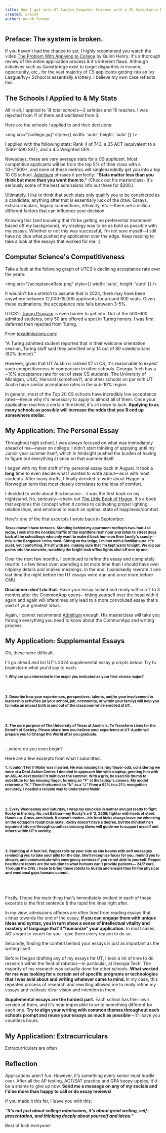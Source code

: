 ```yaml
---
title: How I got into UT Austin Computer Science with a 3% Acceptance Rate
created: 5/6/24
author: Anush Sonone
---
```


## Preface: The system is broken.

If you haven't had the chance to yet, I highly recommend you watch the video [The Problem With Applying to College](https://www.youtube.com/watch?v=4bDFSgl8mpQ) 
by Quinn Henry. It's a thorough review of the entire application process & it's inherent flaws. Although initiatives such as Questbridge exist to 
target disparities in income, opportunity, etc., for the vast majority of CS applicants
getting into an Ivy League/Ivy+ School is essentially a lottery. I believe my own case reflects this.

## The Schools I Applied to & My Stats

All in all, I applied to 18 total schools—2 safeties and 16 reaches. I was rejected from 11 of them and waitlisted from 3.

Here are the schools I applied to and their decisions:

<img src="/college.jpg" style={{ width: 'auto', height: 'auto' }} />

I applied with the following stats: Rank 4 of 743, a 35 ACT (equivalent to a 1560-1590 SAT), and a 4.5 Weighted GPA. 

Nowadays, these are very average stats for a CS applicant. Most competitive applicants will be from the top 
5% of their class with a 33+/1500+, and none of these metrics will singlehandedly get you into a top 10 CS school.
[Admitium](https://admitium.com/lessons/masterclass-5-common-application-activities-how-to-write-winning-titles-and-descriptions/) 
phrases it perfectly: <b>"Stats matter less than you think but more than you want them to."</b> (Check out his masterclass- it's seriously some 
of the best admissions info out there for $200.)

Ultimately, I like to think that such stats only qualify you to be considered as a candidate; anything after that is essentially luck of the draw.
Essays, extracurriculars, legacy connections, ethnicity, etc.—there are a million different factors that can influence your decision. 

Knowing this (and knowing that I'd be getting no preferential treatement based off my background), my strategy was to be as bold as possible with my essays.
Whether or not this was successful, I'm not sure myself—I still have no clue what pushed my application over the edge. Keep reading to take a look at the
essays that worked for me. :)

## Computer Science's Competitiveness

Take a look at the following graph of UTCS's declining acceptance rate over the years:

<img src="/acceptanceRate.png" style={{ width: 'auto', height: 'auto' }} />

It wouldn't be a stretch to assume that in 2024, there may have been anywhere between 12,000-15,000 applicants for around 600 seats.
Given these estimations, the acceptance rate falls between 3-5%. 

UTCS's [Turing Program](https://www.cs.utexas.edu/turing-scholars) is even harder to get into. Out of the 500-600 admitted students, only 50 are offered
a spot in Turing honors. I was first deferred then rejected from Turing. 

From [texadmissions.com](https://texadmissions.com/blog/2018/5/16/ut-austin-computer-science-acceptance-rate-and-application-tips#:~:text=It's%20safe%20to%20assume%20that,Computer%20Science%20is%20ridiculously%20difficult.):

"A Turing admitted student reported that in their welcome orientation session, Turing staff said they admitted only 14 out of 80 valedictorians (82% denied)."

However, given that UT Austin is ranked #7 in CS, it's reasonable to expect such competitiveness in comparison to other schools. Georgia Tech
has a ~10% acceptance rate for out of state CS students. The University of Michigan, UIUC, Harvard (somehow?), and other schools on par with UT Austin have
similar acceptance rates in the sub-10% region.  

In general, most of the Top 20 CS schools have incredibly low acceptance rates—hence why it's necessary to apply to almost all of them. Once your application reaches
a certain threshold, it's all down to luck. <b>Applying to as many schools as possible will increase the odds that you'll end up somewhere stellar.</b>

## My Application: The Personal Essay

Throughout high school, I was always focused on what was immediately ahead of me—never on college. I didn't start thinking of applying until my Junior year summer
itself, which in hindsight pushed the burden of having to figure out everything at once on that summer itself.

I began with my first draft of my personal essay back in August. It took a <b>long</b> time to even decide what I wanted to write about—as is with most students.
After many drafts, I finally decided to write about <i>Hygge</i>: a Norwegian term that most closely correlates to the idea of comfort. 

I decided to write about this because... it was the first book on my nightstand. No, seriously—check out [The Little Book of Hygge](https://www.amazon.com/Little-Book-Hygge-Danish-Secrets/dp/0062658808). 
It's a book that explores this concept when it comes to cultivating proper lighting, relationships, and emotions to reach an optimal state of happiness/comfort.

Here's one of the first excerpts I wrote back in September:

<small><b>Texas doesn't have terraces. Standing behind my apartment rooftop’s two-foot-tall ledge, I look into the honking traffic of the nighttime rush hour and listen to street dogs bark at the schoolboys who only want to make it back home on their family's scooty— this is the Bangalore I miss most. Sitting on the ledge, I’m met with a familiar aura. It’s quiet, yet comforting; it’ll sit with me, making sure that I’m kept warm tonight. We dig our palms into the concrete, watching the bright tech office lights shut off one by one.</b></small>

Over the next few months, I continued to refine the essay and completely rewrite it a few times over, spending a lot more time than I should have over nitpicky details
and implied meanings. In the end, I panickedly rewrote it one last time the night before the UT essays were due and once more before CMU.

<b>Disclaimer: don't do that.</b> Have your essay locked and ready within a 2 to 3 months after the CommonApp opens—hitting yourself over the head with it again and again will 
oftentimes only lead to a more convoluted essay that's void of your greatest ideas.

Again, I cannot recommend [Admitium](https://admitium.com/lessons/masterclass-5-common-application-activities-how-to-write-winning-titles-and-descriptions/) enough. His 
masterclass will take you through everything you need to know about the CommonApp and writing process.

## My Application: Supplemental Essays

Oh, these were difficult. 

I'll go ahead and list UT's 2024 supplemental essay prompts below. Try to brainstorm what you'd say to each.

<b><small>1. Why are you interested in the major you indicated as your first-choice major?</small></b>
<br></br>
<br></br>
<b><small>2. Describe how your experiences, perspectives, talents, and/or your involvement in leadership activities (at your school, job, community, or within your family) will help you to make an impact both in and out of the classroom while enrolled at UT.</small></b>
<br></br>
<br></br>
<b><small>3. The core purpose of The University of Texas at Austin is, To Transform Lives for the Benefit of Society. Please share how you believe your experience at UT-Austin will prepare you to Change the World after you graduate.</small></b>
<br></br>

...where do you even begin?

Here are a few excerpts from what I submitted.

<b><small>1. I couldn't tell if Mahir was married. He was missing his ring finger-odd, considering we were at a Deaf Action Center. I decided to approach him with a laptop, greeting him with an ASL-to-text model I'd built over the summer. With a grin, he used his thumb to substitute for his missing finger, forming an "F" at the laptop's camera. My model returned a "K." Then it returned an "N" as a "J." From a 92% to a 21% recognition accuracy, I needed a reliable way to understand Mahir. </small></b>
<br></br>
<br></br>
<b><small>2. Every Wednesday and Saturday, I wrap my knuckles in leather and get ready to fight Rocky in the ring. No, not Balboa—my Rocky’s a 6 '2, 220lb fighter with heels of steel. Hands up. Cross-arm block. It doesn’t matter—his front kicks always leave me wheezing on the octagon’s rough blue mats. Rocky doesn’t have a degree, but the mindset he’s ingrained into me through countless bruising blows will guide me to support myself and others within UT’s society.</small></b>
<br></br>
<br></br>
<b><small>3. Standing at 4 feet tall, Pepper rolls by your side as she beams with soft messages reminding you to take your pills for the day. She’ll recognize faces for you, remind you to shower, and communicate with emergency services if you’re not able to yourself. Pepper healthcare robots are the solution to what humans can't provide patients— 24/7 care. Through the CNS, I hope to bring these robots to Austin and ensure they fill the physical and emotional gaps humans cannot.</small></b>
<br></br>
<br></br>

Firstly, I hope the main thing that's immediately evident in each of these excerpts is the first sentence & the rapid fire lines right after. 

In my view, admissions officers are often tired from reading essays that climax towards the end of the essay. <b>If you can engage them with unique ideas and syntax, you
in turn show a sense of intellectual vitality and mastery of language that'll "humanize" your application.</b> 
In most cases, AO's want to vouch for you—give them every reason to do so.

Secondly, finding the content behind your essays is just as important as the writing itself.

Before I began drafting any of my essays for UT, I took a lot of time to do research within the field of robotics—in particular, at Georgia Tech.
The majority of my research was actually done for other schools. <b> What worked for me was looking for a certain set of specific 
programs or technologies that I was avid about and writing whatever came to mind. </b> In my case, this repeated process of research and rewriting 
allowed me to really refine my essays and cultivate clear vision and intention in them.

<b>Supplemental essays are the hardest part.</b> Each school has their own version of them, and it's near impossible to write something different for each one.
<b>Try to align your writing with common themes throughout each schools prompt and reuse your essays as much as possible</b>—It'll save you countless hours.

## My Application: Extracurriculars

Extracurriculars are often

## Reflection

Applications aren't fun. However, it's something every senior must hurdle over. After all the 
AP testing, ACT/SAT practice and GPA keepy-uppies, it'd be a shame to give up now. <b>Send me a message
on any of my socials and I'd be more than happy to call or do essay reviews!</b>

If you made it this far, I leave you with this:

<b><i>"It's not just about college admissions, it's about great writing, self-presentation, and thinking deeply
about yourself and ideas."</i></b>

Best of luck everyone!